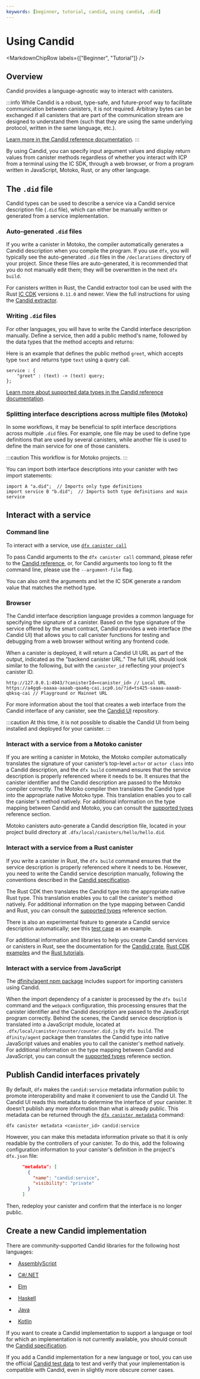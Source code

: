 ```yaml
---
keywords: [beginner, tutorial, candid, using candid, .did]
---
```



# Using Candid

<MarkdownChipRow labels={["Beginner", "Tutorial"]} />

## Overview

Candid provides a language-agnostic way to interact with <GlossaryTooltip>canisters</GlossaryTooltip>.

:::info
While Candid is a robust, type-safe, and future-proof way to facilitate communication between canisters, it is not required. Arbitrary bytes can be exchanged if all canisters that are part of the communication stream are designed to understand them (such that they are using the same underlying protocol, written in the same language, etc.).

[Learn more in the Candid reference documentation](/docs/current/references/candid-ref).
:::

By using Candid, you can specify input argument values and display return values from canister methods regardless of whether you interact with ICP from a terminal using the IC SDK, through a web browser, or from a program written in JavaScript, Motoko, Rust, or any other language.

## The `.did` file

Candid types can be used to describe a service via a Candid service description file (`.did` file), which can either be manually written or generated from a service implementation.

### Auto-generated `.did` files

If you write a canister in Motoko, the compiler automatically generates a Candid description when you compile the program. If you use `dfx`, you will typically see the auto-generated `.did` files in the `/declarations` directory of your project. Since these files are auto-generated, it is recommended that you do not manually edit them; they will be overwritten in the next `dfx build`.

For canisters written in Rust, the Candid extractor tool can be used with the Rust [IC CDK](https://crates.io/crates/ic-cdk) versions `0.11.0` and newer. View the full instructions for using the [Candid extractor](/docs/current/developer-docs/backend/rust/generating-candid).

### Writing `.did` files

For other languages, you will have to write the Candid interface description manually. Define a service, then add a public method's name, followed by the data types that the method accepts and returns:


Here is an example that defines the public method `greet`, which accepts type `text` and returns type `text` using a query call.

```candid
service : {
    "greet" : (text) -> (text) query;
};
```

[Learn more about supported data types in the Candid reference documentation](/docs/current/references/candid-ref#supported-types).

### Splitting interface descriptions across multiple files (Motoko)

In some workflows, it may be beneficial to split interface descriptions across multiple `.did` files. For example, one file may be used to define type definitions that are used by several canisters, while another file is used to define the main service for one of those canisters.

:::caution
This workflow is for Motoko projects.
:::

You can import both interface descriptions into your canister with two import statements:

```motoko no-repl
import A "a.did";  // Imports only type definitions
import service B "b.did";  // Imports both type definitions and main service
```

## Interact with a service

### Command line

To interact with a service, use [`dfx canister call`](/docs/current/developer-docs/developer-tools/cli-tools/cli-reference/dfx-canister#dfx-canister-call)

To pass Candid arguments to the `dfx canister call` command, please refer to the [Candid reference](/docs/current/references/candid-ref), or, for Candid arguments too long to fit the command line, please use the `--argument-file` flag.

You can also omit the arguments and let the IC SDK generate a random value that matches the method type.

### Browser

The Candid interface description language provides a common language for specifying the signature of a canister. Based on the type signature of the service offered by the smart contract, Candid provides a web interface (the Candid UI) that allows you to call canister functions for testing and debugging from a web browser without writing any frontend code.

When a canister is deployed, it will return a Candid UI URL as part of the output, indicated as the "backend canister URL." The full URL should look similar to the following, but with the `canister_id` reflecting your project's canister ID.

```
http://127.0.0.1:4943/?canisterId=<canister_id> // Local URL
https://a4gq6-oaaaa-aaaab-qaa4q-cai.icp0.io/?id=ts425-saaaa-aaaab-qbksq-cai // Playground or Mainnet URL
```

For more information about the tool that creates a web interface from the Candid interface of any canister, see the [Candid UI](https://github.com/dfinity/candid/tree/master/tools/ui) repository.

:::caution
At this time, it is not possible to disable the Candid UI from being installed and deployed for your canister.
:::

### Interact with a service from a Motoko canister

If you are writing a canister in Motoko, the Motoko compiler automatically translates the signature of your canister’s top-level `actor` or `actor class` into a Candid description, and the `dfx build` command ensures that the service description is properly referenced where it needs to be. It ensures that the canister identifier and the Candid description are passed to the Motoko compiler correctly. The Motoko compiler then translates the Candid type into the appropriate native Motoko type. This translation enables you to call the canister's method natively. For additional information on the type mapping between Candid and Motoko, you can consult the [supported types](/docs/current/references/candid-ref) reference section.

Motoko canisters auto-generate a Candid description file, located in your project build directory at `.dfx/local/canisters/hello/hello.did`.

### Interact with a service from a Rust canister

If you write a canister in Rust, the `dfx build` command ensures that the service description is properly referenced where it needs to be. However, you need to write the Candid service description manually, following the conventions described in the [Candid specification](https://github.com/dfinity/candid/blob/master/spec/Candid.md#core-grammar).

The Rust CDK then translates the Candid type into the appropriate native Rust type. This translation enables you to call the canister's method natively. For additional information on the type mapping between Candid and Rust, you can consult the [supported types](/docs/current/references/candid-ref) reference section.

There is also an experimental feature to generate a Candid service description automatically; see this [test case](https://github.com/dfinity/candid/blob/master/rust/candid/tests/types.rs#L99) as an example.

For additional information and libraries to help you create Candid services or canisters in Rust, see the documentation for the [Candid crate](https://docs.rs/candid/), [Rust CDK examples](https://github.com/dfinity/cdk-rs/tree/next/examples) and the [Rust tutorials](/docs/current/developer-docs/backend/rust/).

### Interact with a service from JavaScript

The [dfinity/agent npm package](https://www.npmjs.com/package/@dfinity/agent) includes support for importing canisters using Candid.

When the import dependency of a canister is processed by the `dfx build` command and the `webpack` configuration, this processing ensures that the canister identifier and the Candid description are passed to the JavaScript program correctly. Behind the scenes, the Candid service description is translated into a JavaScript module, located at `.dfx/local/canister/counter/counter.did.js` by `dfx build`. The `dfinity/agent` package then translates the Candid type into native JavaScript values and enables you to call the canister's method natively. For additional information on the type mapping between Candid and JavaScript, you can consult the [supported types](/docs/current/references/candid-ref) reference section.

## Publish Candid interfaces privately

By default, `dfx` makes the `candid:service` metadata information public to promote interoperability and make it convenient to use the Candid UI. The Candid UI reads this metadata to determine the interface of your canister. It doesn’t publish any more information than what is already public. This metadata can be returned through the [`dfx canister metadata`](/docs/current/developer-docs/developer-tools/cli-tools/cli-reference/dfx-canister#dfx-canister-metadata) command:

```
dfx canister metadata <canister_id> candid:service
```

However, you can make this metadata information private so that it is only readable by the controllers of your canister. To do this, add the following configuration information to your canister's definition in the project's `dfx.json` file:

```json title="dfx.json"
      "metadata": [
        {
          "name": "candid:service",
          "visibility": "private"
        }
      ]
```

Then, redeploy your canister and confirm that the interface is no longer public.


## Create a new Candid implementation

There are community-supported Candid libraries for the following host languages:

-   [AssemblyScript](https://github.com/rckprtr/cdk-as/tree/master/packages/cdk/assembly/candid)

-   [C#/.NET](https://github.com/BoomDAO/ICP.NET/tree/main/src/Candid)

-   [Elm](https://github.com/chenyan2002/ic-elm/)

-   [Haskell](https://hackage.haskell.org/package/candid)

-   [Java](https://github.com/ic4j/ic4j-candid)

-   [Kotlin](https://github.com/seniorjoinu/candid-kt)

If you want to create a Candid implementation to support a language or tool for which an implementation is not currently available, you should consult the [Candid specification](https://github.com/dfinity/candid/blob/master/spec/Candid.md).

If you add a Candid implementation for a new language or tool, you can use the official [Candid test data](https://github.com/dfinity/candid/tree/master/test) to test and verify that your implementation is compatible with Candid, even in slightly more obscure corner cases.
